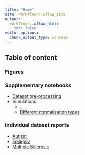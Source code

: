 ```yaml
---
title: "Home"
site: workflowr::wflow_site
output:
  workflowr::wflow_html:
    toc: false
editor_options:
  chunk_output_type: console
---
```


## Table of content

### Figures

### Supplementary notebooks

- [Dataset pre-processing](./preprocess.html)
- Simulations
    - ...
    - [Different normalization types](./simulation_distances.html)

### Individual dataset reports

- [Autism](./report_asd.html)
- [Epilepsy](./report_ep.html)
- [Multiple Sclerosis](./report_ms.html)
